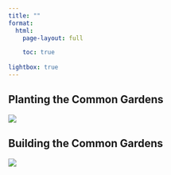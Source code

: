 ```yaml
---
title: ""
format: 
  html:
    page-layout: full

    toc: true
    
lightbox: true
---
```


<!-- [course website](https://samanthacsik.github.io/EDS-240-data-viz/){.btn target=_blank} [course catalog](https://bren.ucsb.edu/courses/eds-240){.btn target=_blank} -->


## Planting the Common Gardens  


![](./planting_common_garden_collage2.png){group="common-garden"}

## Building the Common Gardens  

![](./building_the_common_gardens_collage2.png){group="common-garden"}